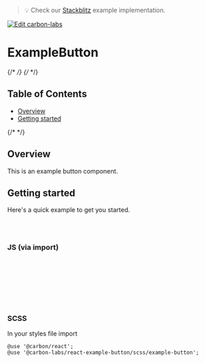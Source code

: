 
<Meta isTemplate />

> 💡 Check our
> [Stackblitz](https://stackblitz.com/github/carbon-design-system/carbon-labs/tree/main/examples/react/example-button)
> example implementation.

[![Edit carbon-labs](https://developer.stackblitz.com/img/open_in_stackblitz.svg)](https://stackblitz.com/github/carbon-design-system/carbon-labs/tree/main/examples/react/example-button)

# ExampleButton

{/* <!-- START doctoc generated TOC please keep comment here to allow auto update --> */}
{/* <!-- DON'T EDIT THIS SECTION, INSTEAD RE-RUN doctoc TO UPDATE --> */}

## Table of Contents

- [Overview](#overview)
- [Getting started](#getting-started)

{/* <!-- END doctoc generated TOC please keep comment here to allow auto update --> */}

## Overview

This is an example button component.

<Canvas of={ExampleButtonStories.Default} />

## Getting started

Here's a quick example to get you started.

```bash
yarn add @carbon/react
yarn add @carbon-labs/react-example-button
```

### JS (via import)

```javascript
import { ExampleButton } from '@carbon-labs/react-example-button/es/index';

function App() {
  return <ExampleButton />;
}

export default App;
```

### SCSS

In your styles file import

```
@use '@carbon/react';
@use '@carbon-labs/react-example-button/scss/example-button';
```
